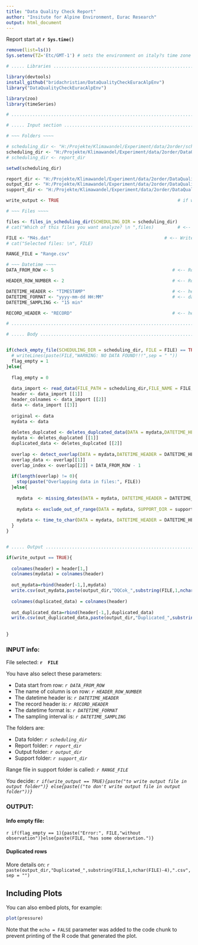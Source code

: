 ```yaml
---
title: "Data Quality Check Report"
author: "Insitute for Alpine Environment, Eurac Research"
output: html_document
---
```


Report start at **`r Sys.time()`**

```r

remove(list=ls())
Sys.setenv(TZ='Etc/GMT-1') # sets the environment on italy?s time zone

# ..... Libraries .....................................................................................................................................

library(devtools)
install_github("bridachristian/DataQualityCheckEuracAlpEnv")
library("DataQualityCheckEuracAlpEnv")

library(zoo)
library(timeSeries)

# .....................................................................................................................................................

# ..... Input section .................................................................................................................................

# ~~~ Folders ~~~~

# scheduling_dir <- "H:/Projekte/Klimawandel/Experiment/data/2order/scheduling/"                              # <-- schelduling directory: for files to be processed
scheduling_dir <- "H:/Projekte/Klimawandel/Experiment/data/2order/DataQualityCheckEuracAlpEnv//Data/Input/"                   # <-- schelduling directory: for files to be processed
# scheduling_dir <- report_dir                                                                                # <-- schelduling directory: for files that the script found whith overlap and you fixed manually

setwd(scheduling_dir)

report_dir <- "H:/Projekte/Klimawandel/Experiment/data/2order/DataQualityCheckEuracAlpEnv/Report/"                    # <-- report directory: where to put reports and files whith overlaps
output_dir <- "H:/Projekte/Klimawandel/Experiment/data/2order/DataQualityCheckEuracAlpEnv/Data/Output/"               # <-- output directory: where processed files go
support_dir <- "H:/Projekte/Klimawandel/Experiment/data/2order/DataQualityCheckEuracAlpEnv/Data/Support_files/"       # <-- support directory: where to read support files

write_output <- TRUE                                             # if write_output == TRUE => write csv is admitted, if == FALSE not!

# ~~~ Files ~~~~

files <- files_in_scheduling_dir(SCHEDULING_DIR = scheduling_dir)
# cat("Which of this files you want analyze? \n ",files)         # <-- Here we show files available for data quality check

FILE <- "M4s.dat"                                           # <-- Write here the file or the list of file  that you want to analyze!
# cat("Selected files: \n", FILE)

RANGE_FILE = "Range.csv"

# ~~~ Datetime ~~~~
DATA_FROM_ROW <- 5                                             # <-- Row number of first data

HEADER_ROW_NUMBER <- 2                                         # <-- Row number of header

DATETIME_HEADER <- "TIMESTAMP"                                 # <-- header corresponding to TIMESTAMP
DATETIME_FORMAT <- "yyyy-mm-dd HH:MM"                          # <-- datetime format. Use only: y -> year, m -> month, d -> day, H -> hour, M -> minute
DATETIME_SAMPLING <- "15 min"

RECORD_HEADER <- "RECORD"                                      # <-- header corresponding to RECORD

# .....................................................................................................................................................

# ..... Body ..........................................................................................................................................


if(check_empty_file(SCHEDULING_DIR = scheduling_dir, FILE = FILE) == TRUE){
  # writeLines(paste(FILE,"WARNING: NO DATA FOUND!!!",sep = " "))
  flag_empty = 1
}else{
  
  flag_empty = 0
  
  data_import <- read_data(FILE_PATH = scheduling_dir,FILE_NAME = FILE,DATETIME_HEADER = DATETIME_HEADER, DATETIME_FORMAT = DATETIME_FORMAT)
  header <- data_import [[1]]
  header_colnames <- data_import [[2]]
  data <- data_import [[3]]
  
  original <- data
  mydata <- data
  
  deletes_duplcated <- deletes_duplcated_data(DATA = mydata,DATETIME_HEADER = DATETIME_HEADER)         # <- Deletes identical rows if found
  mydata <- deletes_duplcated [[1]]                                                                                                        
  duplicated_data <- deletes_duplcated [[2]]
  
  overlap <- detect_overlap(DATA = mydata,DATETIME_HEADER = DATETIME_HEADER, RECORD_HEADER = RECORD_HEADER)          # <- Detect overlap
  overlap_data <- overlap[[1]]
  overlap_index <- overlap[[2]] + DATA_FROM_ROW - 1
  
  if(length(overlap) != 0){
    stop(paste("Overlapping data in files:", FILE))
  }else{
    
    mydata  <- missing_dates(DATA = mydata, DATETIME_HEADER = DATETIME_HEADER, RECORD_HEADER = RECORD_HEADER,DATETIME_SAMPLING = DATETIME_SAMPLING)       # <- fill missing dates with NA
    
    mydata <- exclude_out_of_range(DATA = mydata, SUPPORT_DIR = support_dir, RANGE_FILE = RANGE_FILE)                     # <- Substitute with NA data out of phisical range
    
    mydata <- time_to_char(DATA = mydata, DATETIME_HEADER = DATETIME_HEADER, DATETIME_FORMAT = DATETIME_FORMAT)
  }
}


# ..... Output ..........................................................................................................................................

if(write_output == TRUE){
  
  colnames(header) = header[1,]
  colnames(mydata) = colnames(header)
  
  out_mydata=rbind(header[-1,],mydata)
  write.csv(out_mydata,paste(output_dir,"DQCok_",substring(FILE,1,nchar(FILE)-4),".csv",sep = ""),quote = F,row.names = F)
  
  colnames(duplicated_data) = colnames(header)
  
  out_duplicated_data=rbind(header[-1,],duplicated_data)
  write.csv(out_duplicated_data,paste(output_dir,"Duplicated_",substring(FILE,1,nchar(FILE)-4),".csv",sep = ""),quote = F,row.names = F)
  
  
}
```


### INPUT info: 

File selected: **`r  FILE`** 

You have also select these parameters:

+ Data start from row: *`r DATA_FROM_ROW`*
+ The name of column is on row: *`r HEADER_ROW_NUMBER`*
+ The datetime header is: *`r DATETIME_HEADER`*
+ The record header is: *`r RECORD_HEADER`*
+ The datetime format is: *`r DATETIME_FORMAT`*
+ The sampling interval is: *`r DATETIME_SAMPLING`*

The folders are: 

+ Data folder: *`r scheduling_dir`*
+ Report folder: *`r report_dir`*
+ Output folder: *`r output_dir`*
+ Support folder: *`r support_dir`*

Range file in support folder is called: *`r RANGE_FILE`* 

You decide:  *`r if(write_output == TRUE){paste("to write output file in output folder")} else{paste(("to don't write output file in output folder"))} `* 


### OUTPUT: 

#### Info empty file:

`r if(flag_empty == 1){paste("Error:", FILE,"without observation")}else{paste(FILE, "has some obseravtion.")}`

#### Duplicated rows

More details on: `r paste(output_dir,"Duplicated_",substring(FILE,1,nchar(FILE)-4),".csv",sep = "")`





## Including Plots

You can also embed plots, for example:

```r
plot(pressure)
```

Note that the `echo = FALSE` parameter was added to the code chunk to prevent printing of the R code that generated the plot.
